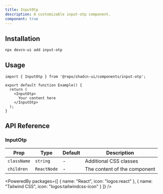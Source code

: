 ```yaml
---
title: InputOtp
description: A customizable input-otp component.
component: true
---
```


<ComponentPreview name="input-otp" />

## Installation

```bash
npx devcn-ui add input-otp
```

## Usage

```tsx
import { InputOtp } from '@repo/shadcn-ui/components/input-otp';

export default function Example() {
  return (
    <InputOtp>
      Your content here
    </InputOtp>
  );
}
```

## API Reference

### InputOtp

| Prop | Type | Default | Description |
| --- | --- | --- | --- |
| `className` | `string` | - | Additional CSS classes |
| `children` | `ReactNode` | - | The content of the component |

<PoweredBy packages={[
  { name: "React", icon: "logos:react" },
  { name: "Tailwind CSS", icon: "logos:tailwindcss-icon" }
]} />
